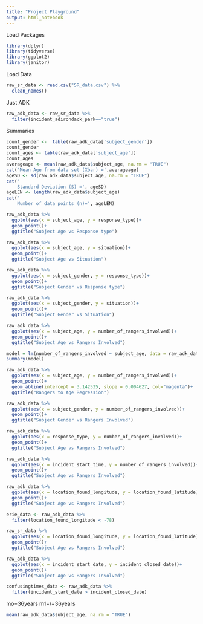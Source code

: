 ```yaml
---
title: "Project Playground"
output: html_notebook
---
```



Load Packages
```r
library(dplyr)
library(tidyverse)
library(ggplot2)
library(janitor)
```


Load Data
```r
raw_sr_data <- read.csv("SR_data.csv") %>%
  clean_names()
```

Just ADK
```r
raw_adk_data <- raw_sr_data %>%
  filter(incident_adirondack_park=="true")

```

Summaries
```r
count_gender <-  table(raw_adk_data['subject_gender'])
count_gender
count_ages <- table(raw_adk_data['subject_age'])
count_ages
averageage <- mean(raw_adk_data$subject_age, na.rm = "TRUE")
cat('Mean Age from data set (Xbar) =',averageage)
ageSD <- sd(raw_adk_data$subject_age, na.rm = "TRUE")
cat('
    Standard Deviation (S) =', ageSD)
ageLEN <- length(raw_adk_data$subject_age)
cat('
    Number of data points (n)=', ageLEN)  
```
```r
raw_adk_data %>% 
  ggplot(aes(x = subject_age, y = response_type))+
  geom_point()+
  ggtitle("Subject Age vs Response type") 
```
```r
raw_adk_data %>% 
  ggplot(aes(x = subject_age, y = situation))+
  geom_point()+
  ggtitle("Subject Age vs Situation")
```
```r
raw_adk_data %>% 
  ggplot(aes(x = subject_gender, y = response_type))+
  geom_point()+
  ggtitle("Subject Gender vs Response type") 
```
```r
raw_adk_data %>% 
  ggplot(aes(x = subject_gender, y = situation))+
  geom_point()+
  ggtitle("Subject Gender vs Situation") 
```


```r
raw_adk_data %>% 
  ggplot(aes(x = subject_age, y = number_of_rangers_involved))+
  geom_point()+
  ggtitle("Subject Age vs Rangers Involved") 

```
```r
model = lm(number_of_rangers_involved ~ subject_age, data = raw_adk_data)
summary(model)
```
```r
raw_adk_data %>% 
  ggplot(aes(x = subject_age, y = number_of_rangers_involved))+
  geom_point()+
  geom_abline(intercept = 3.142535, slope = 0.004627, col="magenta")+
  ggtitle("Rangers to Age Regression") 
```
```r
raw_adk_data %>% 
  ggplot(aes(x = subject_gender, y = number_of_rangers_involved))+
  geom_point()+
  ggtitle("Subject Gender vs Rangers Involved") 

```
```r
raw_adk_data %>% 
  ggplot(aes(x = response_type, y = number_of_rangers_involved))+
  geom_point()+
  ggtitle("Subject Age vs Rangers Involved") 

```
```r
raw_adk_data %>% 
  ggplot(aes(x = incident_start_time, y = number_of_rangers_involved))+
  geom_point()+
  ggtitle("Subject Age vs Rangers Involved") 

```
```r
raw_adk_data %>% 
  ggplot(aes(x = location_found_longitude, y = location_found_latitude))+
  geom_point()+
  ggtitle("Subject Age vs Rangers Involved") 

```
```r
erie_data <- raw_adk_data %>%
  filter(location_found_longitude < -78)
```


```r
raw_sr_data %>% 
  ggplot(aes(x = location_found_longitude, y = location_found_latitude))+
  geom_point()+
  ggtitle("Subject Age vs Rangers Involved") 

```
```r
raw_adk_data %>% 
  ggplot(aes(x = incident_start_date, y = incident_closed_date))+
  geom_point()+
  ggtitle("Subject Age vs Rangers Involved") 
```
```r
confusingtimes_data <- raw_adk_data %>%
  filter(incident_start_date > incident_closed_date)
```

mo=36years
m1=/=36years
```r
mean(raw_adk_data$subject_age, na.rm = "TRUE")
```

